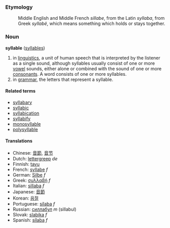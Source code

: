===Etymology===
:Middle English and Middle French ''sillabe'', from the Latin ''syllaba'', from Greek ''syllabë'', which means something which holds or stays together.

===Noun===
'''syllable''' ([[syllables]])

#in [[linguistics]], a unit of human speech that is interpreted by the listener as a single sound, although syllables usually consist of one or more [[vowel]] sounds, either alone or combined with the sound of one or more [[consonant]]s. A word consists of one or more syllables.
#in [[grammar]], the letters that represent a syllable.

====Related terms====
*[[syllabary]]
*[[syllabic]]
*[[syllabication]]
*[[syllabify]]
*[[monosyllable]]
*[[polysyllable]]

====Translations====
*Chinese: [[音節]], [[音节]]
*Dutch: [[lettergreep]] ''de''
*Finnish: [[tavu]]
*French: [[syllabe]] ''f''
*German: [[Silbe]] ''f''
*Greek: [[συλλαβή]] ''f''
*Italian: [[sillaba]] ''f''
*Japanese: [[音節]]
*Korean: [[음절]]
*Portuguese: [[sílaba]] ''f''
*Russian: [[силлабул]] ''m'' (sillabul)
*Slovak: [[slabika]] ''f''
*Spanish: [[sílaba]] ''f''
